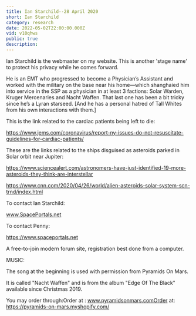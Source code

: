 ```yaml
---
title: Ian Starchild--28 April 2020
short: Ian Starchild
category: research
date: 2022-05-02T22:00:00.000Z
vid: v10qhws
public: true
description:
---
```

Ian Starchild is the webmaster on my website. This is another 'stage name' to protect his privacy while he comes forward.

He is an EMT who progressed to become a Physician’s Assistant and worked with the military on the base near his home—which shanghaied him into service in the SSP as a physician in at least 3 factions: Solar Warden, Kruger Mercenaries and Nacht Waffen. That last one has been a bit tricky since he’s a Lyran starseed. [And he has a personal hatred of Tall Whites from his own interactions with them.]

This is the link related to the cardiac patients being left to die:

https://www.jems.com/coronavirus/report-ny-issues-do-not-resuscitate-guidelines-for-cardiac-patients/

These are the links related to the ships disguised as asteroids parked in Solar orbit near Jupiter:

https://www.sciencealert.com/astronomers-have-just-identified-19-more-asteroids-they-think-are-interstellar

https://www.cnn.com/2020/04/26/world/alien-asteroids-solar-system-scn-trnd/index.html

To contact Ian Starchild:

www.SpacePortals.net

To contact Penny:

https://www.spaceportals.net

A free-to-join modern forum site, registration best done from a computer.

MUSIC:

The song at the beginning is used with permission from Pyramids On Mars.

It is called "Nacht Waffen" and is from the album "Edge Of The Black" available since Christmas 2019.

You may order through:Order at : www.pyramidsonmars.comOrder at: https://pyramids-on-mars.myshopify.com/
